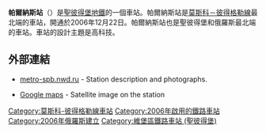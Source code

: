 {{Infobox station
| name          = 帕爾納斯<br />{{lang|ru|Парна́с}}
| type          = {{STPETERSBURGMETRO type}}
| style         =
| image         = Metro SPB Line2 Parnas.jpg
| image_size    =
| image_caption = 站廳
| address       = [[維堡區_(聖彼得堡)|維堡區]]
| borough       = [[聖彼得堡|聖彼得堡]]
| country       = [[俄羅斯|俄羅斯]]
| coordinates   = {{coord|60.067978|N|30.330623|E|type:landmark|display=title,inline}}
| line          = {{STPETERSBURGMETRO-line2}}
| other         =
| structure     = 地面
| platform      = 2個[[側式月台|側式月台]]
| depth         = 
| levels        = 1層
| tracks        = 2條
| parking       =
| bicycle       =
| baggage_check =
| opened        = 2006年12月22日
| closed        =
| rebuilt       =
| electrified   =
| ADA           =
| code          =
| owned         = [[聖彼得堡地鐵|聖彼得堡地鐵]]
| zone          =
| smartcardname =
| smartcardstatus =
| former        =
| passengers    =
| pass_year     =
| pass_percent  =
| pass_system   =
| mpassengers   =
| services      = 
| map_locator   =
}}
'''帕爾納斯站'''（{{lang-rus|Парна́с|Parnas}}）是[[聖彼得堡地鐵|聖彼得堡地鐵]]的一個車站。帕爾納斯站是[[莫斯科－彼得格勒線|莫斯科－彼得格勒線]]最北端的車站，開通於2006年12月22日。帕爾納斯站也是聖彼得堡和俄羅斯最北端的車站。車站的設計主題是高科技。
==外部連結==
* {{ru icon}} [https://web.archive.org/web/20061205120910/http://metro-spb.nwd.ru/Stations/2/l2_ps.htm metro-spb.nwd.ru] - Station description and photographs.
* [http://maps.google.com/maps?f=q&hl=en&q=Saint+Petersburg,+Russia&ie=UTF8&z=17&ll=60.067474,30.330977&spn=0.002623,0.013561&t=k&om=1 Google maps] - Satellite image on the station
{{莫斯科－彼得格勒線}}
[[Category:莫斯科-彼得格勒線車站|Category:莫斯科-彼得格勒線車站]]
[[Category:2006年啟用的鐵路車站|Category:2006年啟用的鐵路車站]]
[[Category:2006年俄羅斯建立|Category:2006年俄羅斯建立]]
[[Category:維堡區鐵路車站_(聖彼得堡)|Category:維堡區鐵路車站 (聖彼得堡)]]